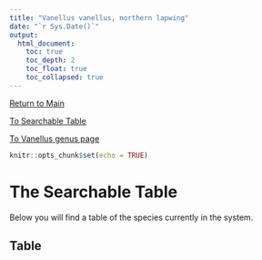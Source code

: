 ```yaml
---
title: "Vanellus vanellus, northern lapwing"
date: "`r Sys.Date()`"
output:   
  html_document:
    toc: true
    toc_depth: 2
    toc_float: true
    toc_collapsed: true
---
```


[Return to Main](https://vandenbergrf.github.io/EthogramArchive/)

[To Searchable Table](https://vandenbergrf.github.io/SearchTable/)

[To Vanellus genus page](https://vandenbergrf.github.io/EthogramArchive/Eukaryota/Animalia/Bilateria/Deuterostomia/Chordata/Tetrapoda/Sauropsida/Aves/Charadriiformes/Charadriidae/Vanellus/)


```r
knitr::opts_chunk$set(echo = TRUE)

```


# The Searchable Table

Below you will find a table of the species currently in the system. 

## Table
